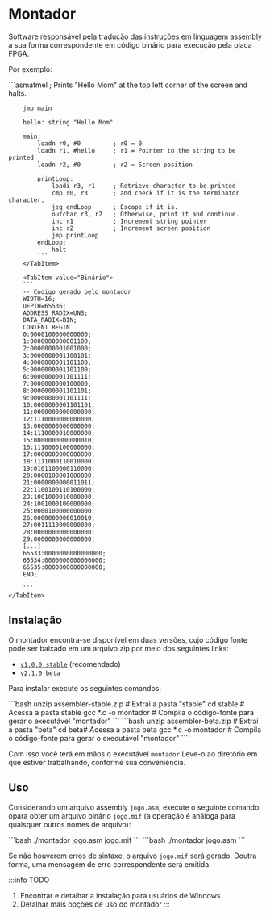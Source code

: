 
# Montador

Software responsável pela tradução das [instruções em linguagem assembly](/docs/linguagem-assembly/instrucoes) a sua forma correspondente em código binário para execução pela placa FPGA.

Por exemplo:

<Tabs>
    <TabItem value="Assembly">
        ```asmatmel
        ; Prints "Hello Mom" at the top left corner of the screen and halts.

        jmp main

        hello: string "Hello Mom"

        main:
            loadn r0, #0         ; r0 = 0
            loadn r1, #hello     ; r1 = Pointer to the string to be printed
            loadn r2, #0         ; r2 = Screen position

            printLoop:
                loadi r3, r1     ; Retrieve character to be printed
                cmp r0, r3       ; and check if it is the terminator character.
                jeq endLoop      ; Escape if it is.
                outchar r3, r2   ; Otherwise, print it and continue.
                inc r1           ; Increment string pointer
                inc r2           ; Increment screen position
                jmp printLoop
            endLoop:
                halt
            ```
        </TabItem>

        <TabItem value="Binário">
        ```
        -- Codigo gerado pelo montador
        WIDTH=16;
        DEPTH=65536;
        ADDRESS_RADIX=UNS;
        DATA_RADIX=BIN;
        CONTENT BEGIN
        0:0000100000000000;
        1:0000000000001100;
        2:0000000001001000;
        3:0000000001100101;
        4:0000000001101100;
        5:0000000001101100;
        6:0000000001101111;
        7:0000000000100000;
        8:0000000001101101;
        9:0000000001101111;
        10:0000000001101101;
        11:0000000000000000;
        12:1110000000000000;
        13:0000000000000000;
        14:1110000010000000;
        15:0000000000000010;
        16:1110000100000000;
        17:0000000000000000;
        18:1111000110010000;
        19:0101100000110000;
        20:0000100001000000;
        21:0000000000011011;
        22:1100100110100000;
        23:1001000010000000;
        24:1001000100000000;
        25:0000100000000000;
        26:0000000000010010;
        27:0011110000000000;
        28:0000000000000000;
        29:0000000000000000;
        [...]
        65533:0000000000000000;
        65534:0000000000000000;
        65535:0000000000000000;
        END;

        ```
    </TabItem>
</Tabs>

## Instalação
O montador encontra-se disponível em duas versões, cujo código fonte pode ser baixado em um arquivo zip por meio dos seguintes links:

- [`v1.0.0 stable`](https://github.com/de-abreu/Processador-ICMC/raw/master/assembler/assembler-stable.zip) (recomendado)
- [`v2.1.0 beta`](https://github.com/de-abreu/Processador-ICMC/raw/master/assembler/assembler-stable.zip)

Para instalar execute os seguintes comandos:

<Tabs>
    <TabItem value="stable">
        ```bash
        unzip assembler-stable.zip # Extrai a pasta "stable"
        cd stable # Acessa a pasta stable
        gcc *.c -o montador # Compila o código-fonte para gerar o executável "montador"
        ```
    </TabItem>
    <TabItem value="beta">
        ```bash
        unzip assembler-beta.zip # Extrai a pasta "beta"
        cd beta# Acessa a pasta beta
        gcc *.c -o montador # Compila o código-fonte para gerar o executável "montador"
        ```
    </TabItem>
</Tabs>

Com isso você terá em mãos o executável `montador`.Leve-o ao diretório em que estiver trabalhando, conforme sua conveniência.

## Uso

Considerando um arquivo assembly `jogo.asm`, execute o seguinte comando opara obter um arquivo binário `jogo.mif` (a operação é análoga para quaisquer outros nomes de arquivo):


<Tabs>
    <TabItem value="1.0.0" label="stable">
        ```bash
        ./montador jogo.asm jogo.mif
        ```
    </TabItem>
    <TabItem value="2.1.0" label="beta">
        ```bash
        ./montador jogo.asm
        ```
    </TabItem>
</Tabs>

Se não houverem erros de sintaxe, o arquivo `jogo.mif` será gerado. Doutra forma, uma mensagem de erro correspondente será emitida.

:::info TODO
1. Encontrar e detalhar a instalação para usuários de Windows
2. Detalhar mais opções de uso do montador
:::
